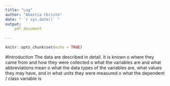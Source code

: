 ```yaml
---
title: "Log"
author: "Akastia Christo"
date: " `r sys.date()` "
output: 
    pdf_document
      
---
```


```r
knitr::opts_chunk$set(echo = TRUE)
```
#Introduction
The data are described in detail. It is known
o where they came from and how they were collected
o what the variables are and what abbreviations mean
o what the data types of the variables are, what values they may have, and in
what units they were measured
o what the dependent / class variable is